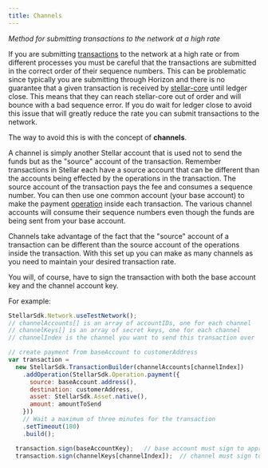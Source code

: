 ```yaml
---
title: Channels
---
```

*Method for submitting transactions to the network at a high rate*

If you are submitting [transactions](./concepts/transactions.md) to the network at a high rate or from different processes you must be careful that the transactions are submitted in the correct order of their sequence numbers. This can be problematic since typically you are submitting through Horizon and there is no guarantee that a given transaction is received by [stellar-core](https://github.com/stellar/stellar-core) until ledger close. This means that they can reach stellar-core out of order and will bounce with a bad sequence error. If you do wait for ledger close to avoid this issue that will greatly reduce the rate you can submit transactions to the network.

The way to avoid this is with the concept of **channels**.

A channel is simply another Stellar account that is used not to send the funds but as the "source" account of the transaction. Remember transactions in Stellar each have a source account that can be different than the accounts being effected by the operations in the transaction. The source account of the transaction pays the fee and consumes a sequence number. You can then use one common account (your base account) to make the payment [operation](./concepts/operations.md) inside each transaction. The various channel accounts will consume their sequence numbers even though the funds are being sent from your base account.

Channels take advantage of the fact that the "source" account of a transaction can be different than the source account of the operations inside the transaction. With this set up you can make as many channels as you need to maintain your desired transaction rate.

You will, of course, have to sign the transaction with both the base account key and the channel account key.

For example:
```js
StellarSdk.Network.useTestNetwork();
// channelAccounts[] is an array of accountIDs, one for each channel
// channelKeys[] is an array of secret keys, one for each channel
// channelIndex is the channel you want to send this transaction over

// create payment from baseAccount to customerAddress
var transaction =
  new StellarSdk.TransactionBuilder(channelAccounts[channelIndex])
    .addOperation(StellarSdk.Operation.payment({
      source: baseAccount.address(),
      destination: customerAddress,
      asset: StellarSdk.Asset.native(),
      amount: amountToSend
    }))
    // Wait a maximum of three minutes for the transaction
    .setTimeout(180)
    .build();

  transaction.sign(baseAccountKey);   // base account must sign to approve the payment
  transaction.sign(channelKeys[channelIndex]);  // channel must sign to approve it being the source of the transaction
```
